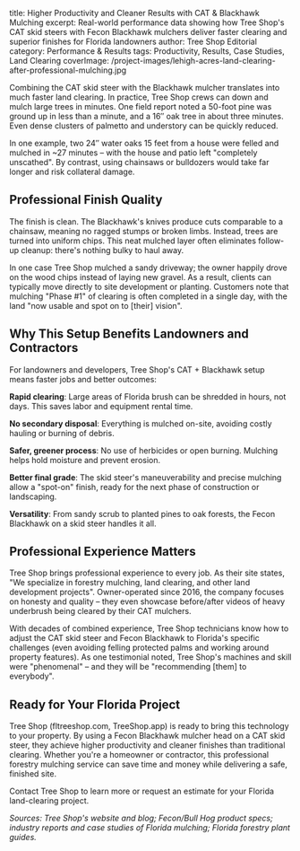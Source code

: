 title: Higher Productivity and Cleaner Results with CAT & Blackhawk Mulching
excerpt: Real-world performance data showing how Tree Shop's CAT skid steers with Fecon Blackhawk mulchers deliver faster clearing and superior finishes for Florida landowners
author: Tree Shop Editorial
category: Performance & Results
tags: Productivity, Results, Case Studies, Land Clearing
coverImage: /project-images/lehigh-acres-land-clearing-after-professional-mulching.jpg

Combining the CAT skid steer with the Blackhawk mulcher translates into much faster land clearing. In practice, Tree Shop crews can down and mulch large trees in minutes. One field report noted a 50-foot pine was ground up in less than a minute, and a 16″ oak tree in about three minutes. Even dense clusters of palmetto and understory can be quickly reduced. 

In one example, two 24″ water oaks 15 feet from a house were felled and mulched in ~27 minutes – with the house and patio left "completely unscathed". By contrast, using chainsaws or bulldozers would take far longer and risk collateral damage.

## Professional Finish Quality

The finish is clean. The Blackhawk's knives produce cuts comparable to a chainsaw, meaning no ragged stumps or broken limbs. Instead, trees are turned into uniform chips. This neat mulched layer often eliminates follow-up cleanup: there's nothing bulky to haul away. 

In one case Tree Shop mulched a sandy driveway; the owner happily drove on the wood chips instead of laying new gravel. As a result, clients can typically move directly to site development or planting. Customers note that mulching "Phase #1" of clearing is often completed in a single day, with the land "now usable and spot on to [their] vision".

## Why This Setup Benefits Landowners and Contractors

For landowners and developers, Tree Shop's CAT + Blackhawk setup means faster jobs and better outcomes:

**Rapid clearing**: Large areas of Florida brush can be shredded in hours, not days. This saves labor and equipment rental time.

**No secondary disposal**: Everything is mulched on-site, avoiding costly hauling or burning of debris.

**Safer, greener process**: No use of herbicides or open burning. Mulching helps hold moisture and prevent erosion.

**Better final grade**: The skid steer's maneuverability and precise mulching allow a "spot-on" finish, ready for the next phase of construction or landscaping.

**Versatility**: From sandy scrub to planted pines to oak forests, the Fecon Blackhawk on a skid steer handles it all.

## Professional Experience Matters

Tree Shop brings professional experience to every job. As their site states, "We specialize in forestry mulching, land clearing, and other land development projects". Owner-operated since 2016, the company focuses on honesty and quality – they even showcase before/after videos of heavy underbrush being cleared by their CAT mulchers. 

With decades of combined experience, Tree Shop technicians know how to adjust the CAT skid steer and Fecon Blackhawk to Florida's specific challenges (even avoiding felling protected palms and working around property features). As one testimonial noted, Tree Shop's machines and skill were "phenomenal" – and they will be "recommending [them] to everybody".

## Ready for Your Florida Project

Tree Shop (fltreeshop.com, TreeShop.app) is ready to bring this technology to your property. By using a Fecon Blackhawk mulcher head on a CAT skid steer, they achieve higher productivity and cleaner finishes than traditional clearing. Whether you're a homeowner or contractor, this professional forestry mulching service can save time and money while delivering a safe, finished site. 

Contact Tree Shop to learn more or request an estimate for your Florida land-clearing project.

*Sources: Tree Shop's website and blog; Fecon/Bull Hog product specs; industry reports and case studies of Florida mulching; Florida forestry plant guides.*
